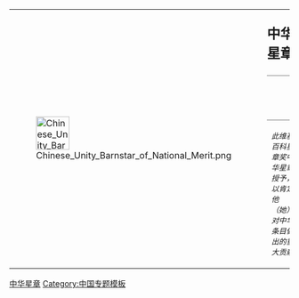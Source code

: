 {| style="border: 1px solid {{{border|gray}}}; background-color: {{{color|#fdffe7}}}; width:100%"
|rowspan="3" valign="top" style="width:5em"| [[Image:Chinese Unity Barnstar of National Merit.png|60px]]
|rowspan="3" |
|style="font-size: x-large; padding: 0; vertical-align: bottom; height: 1.1em;" | '''中华星章'''
|-
|style="vertical-align: top; border-top: 1px solid gray; height:5em;"| {{{1}}}
|-
|style="vertical-align: top; border-top: 1px solid gray;" |<sub>''此维基百科星章奖中华星章<includeonly></includeonly>授予'''{{PAGENAME}}'''，以肯定他（她）对中华条目做出的重大贡献''</sub>
|}<noinclude>
{{Barnstar documentation|autosign=yes
|footer = 
{{中华星章/获奖者}}
}}
[[Category:Barnstars of National Merit templates|中华星章]]
[[Category:中国专题模板]]
</noinclude>